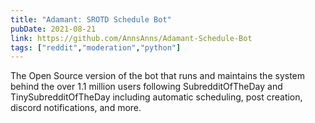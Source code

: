 ```yaml
---
title: "Adamant: SROTD Schedule Bot"
pubDate: 2021-08-21
link: https://github.com/AnnsAnns/Adamant-Schedule-Bot
tags: ["reddit","moderation","python"]
---
```


The Open Source version of the bot that runs and maintains the system behind the over 1.1 million users following SubredditOfTheDay and TinySubredditOfTheDay including automatic scheduling, post creation, discord notifications, and more.